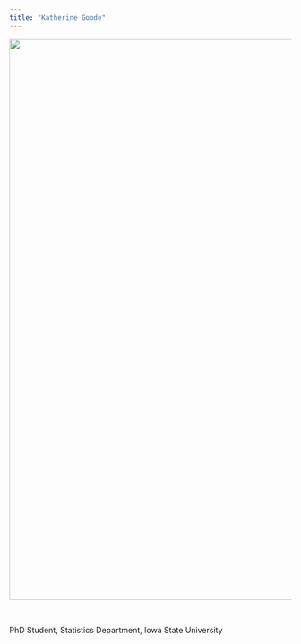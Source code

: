 ```yaml
---
title: "Katherine Goode"
---
```


<img src="/images/gl.png" width = 1000 />

<br>

PhD Student, Statistics Department, Iowa State University
